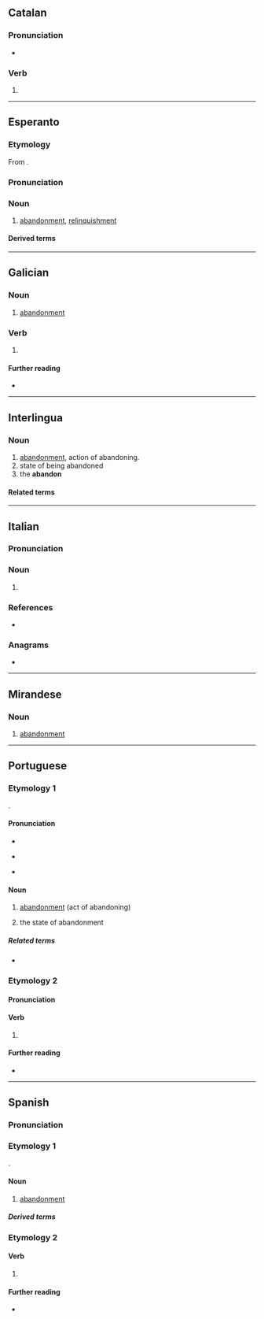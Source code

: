 {{also|abandonó}}
==Catalan==

===Pronunciation===
* {{ca-IPA|abandóno}}

===Verb===
{{head|ca|verb form}}

# {{ca-verb form of|p=1|n=sg|t=pres|m=ind|abandonar}}

----

==Esperanto==

===Etymology===
From {{bor|eo|fro|abandoner}}.

===Pronunciation===
{{eo-IPA|a=LL-Q143 (epo)-Lepticed7-abandono.wav}}

===Noun===
{{eo-head}}

# [[abandonment]], [[relinquishment]]

====Derived terms====
{{der2|eo|{{l|eo|abandoni|t=to relinquish}}|{{l|eo|abandonismo|t=fear of abandonment}}}}

----

==Galician==

===Noun===
{{gl-noun|m}}

# [[abandonment]]

===Verb===
{{gl-verb-form}}

# {{inflection of|gl|abandonar||1|s|pres|indc}}

====Further reading====
* {{R:RAG}}

----

==Interlingua==

===Noun===
{{ia-noun}}

# [[abandonment]], action of abandoning.
# state of being abandoned
# the '''abandon'''
{{attention|ia|is this entry correct? what does the third sense, "the abandon", mean?}}

====Related terms====
{{rel2
|ia|abandonar
|abandonamento
}}

----

==Italian==

===Pronunciation===
{{it-pr|abandóno}}

===Noun===
{{it-noun|m}}

# {{obsolete form of|it|abbandono}}

===References===
* {{R:it:Olivetti}}

===Anagrams===
* {{anagrams|it|a=aabdnnoo|abondano}}

----

==Mirandese==

===Noun===
{{mwl-noun|m}}

# [[abandonment]]

----

==Portuguese==

===Etymology 1===
{{back-form|pt|abandonar}}.

====Pronunciation====
{{pt-IPA|abandôno}}
* {{audio|pt|pt-br-abandono.ogg|Audio (Center-West Brazil)}}
* {{a|South Brazil}} {{IPA|pt|/a.bɐ̃.ˈdo.no/}}
* {{hyphenation|pt|a|ban|do|no}}

====Noun====
{{pt-noun|m}}

# [[abandonment]] (act of abandoning)
# {{lb|pt|uncountable}} the state of abandonment

=====Related terms=====
* {{l|pt|abandonar}}

===Etymology 2===
{{nonlemma}}

====Pronunciation====
{{pt-IPA|abandóno}}

====Verb====
{{head|pt|verb form}}

# {{pt-verb-form-of|abandonar}}

====Further reading====
* {{R:DAN}}

----

==Spanish==

===Pronunciation===
{{es-IPA}}

===Etymology 1===
{{back-form|es|abandonar}}.
{{root|es|ine-pro|*bʰeh₂-|id=speak}}

====Noun====
{{es-noun|m}}

# [[abandonment]]
#: {{uxi|es|miedo al '''abandono'''|fear of '''abandonment'''}}

=====Derived terms=====
{{col3|es
|abandono de proceso
}}

===Etymology 2===
{{nonlemma}}

====Verb====
{{head|es|verb form}}

# {{es-verb form of|abandonar}}

====Further reading====
* {{R:DRAE}}